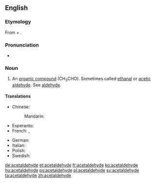==English==
{{wikipedia}}

===Etymology===
From {{term|acetic}} + {{term|aldehyde}}.

===Pronunciation===
* {{a|US}} {{IPA|/ˌæs.ɪˈtæl.dəˌhaɪd/}}

===Noun===
{{en-noun|-}}

# {{context|organic compound|lang=en}} An [[organic compound]] (CH<sub>3</sub>CHO). Sometimes called [[ethanal]] or [[acetic aldehyde]]. See [[aldehyde]].

====Translations====
{{trans-top|the organic compound CH<sub>3</sub>CHO}}
* Chinese:
*: Mandarin: {{t|cmn|乙醛|tr=yǐquán|sc=Hani}}
* Esperanto: {{t-|eo|acetaldehido}}
* French: {{t-|fr|acétaldéhyde|m}}, {{t-|fr|éthanal|m}}
{{trans-mid}}
* German: {{t+|de|Acetaldehyd|m}}
* Italian: {{t+|it|acetaldeide|f}}
* Polish: {{t-|pl|acetaldehyd|m}}
* Swedish: {{t+|sv|etanal|c}}
{{trans-bottom}}

[[de:acetaldehyde]]
[[et:acetaldehyde]]
[[fr:acetaldehyde]]
[[ko:acetaldehyde]]
[[hu:acetaldehyde]]
[[ps:acetaldehyde]]
[[pl:acetaldehyde]]
[[sv:acetaldehyde]]
[[ta:acetaldehyde]]
[[zh:acetaldehyde]]